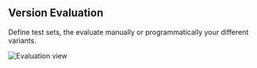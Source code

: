 ## Version Evaluation

Define test sets, the evaluate manually or programmatically your different variants.

![Evaluation view](evaluate)
